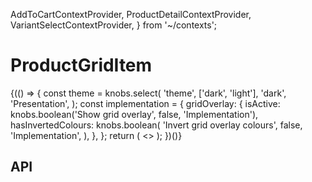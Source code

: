   AddToCartContextProvider,
  ProductDetailContextProvider,
  VariantSelectContextProvider,
} from '~/contexts';

<Meta title="Components/ProductGridItem" component={ProductGridItem} />

# ProductGridItem

<Canvas>
  <Story name="Base component">
    {(() => {
      const theme = knobs.select(
        'theme',
        ['dark', 'light'],
        'dark',
        'Presentation',
      );
      const implementation = {
        gridOverlay: {
          isActive: knobs.boolean('Show grid overlay', false, 'Implementation'),
          hasInvertedColours: knobs.boolean(
            'Invert grid overlay colours',
            false,
            'Implementation',
          ),
        },
      };
      return (
        <>
          <AddToCartContextProvider onClick={mockAddToCartButtonOnClick}>
            <ProductDetailContextProvider
              product={knobs.object(
                'Product',
                ProductDetailHeaderFixture.product,
                'Content',
              )}
            >
              <VariantSelectContextProvider
                variants={knobs.object(
                  'Variant',
                  ProductGridItemFixture.variantOptions,
                  'Content',
                )}
              >
                <ProductGridItem
                  copy={{
                    addToCart: AddToCartButtonFixture.copy,
                    ...ProductGridItemFixture.copy,
                  }}
                  url={knobs.text('URL', ProductGridItemFixture.url, 'Content')}
                  theme={theme}
                />
              </VariantSelectContextProvider>
            </ProductDetailContextProvider>
          </AddToCartContextProvider>
          <StorybookGridOverlay
            isActive={implementation.gridOverlay.isActive}
            hasInvertedColours={implementation.gridOverlay.hasInvertedColours}
          />
        </>
      );
    })()}
  </Story>
</Canvas>

## API

<ArgsTable of={ProductGridItem} />
